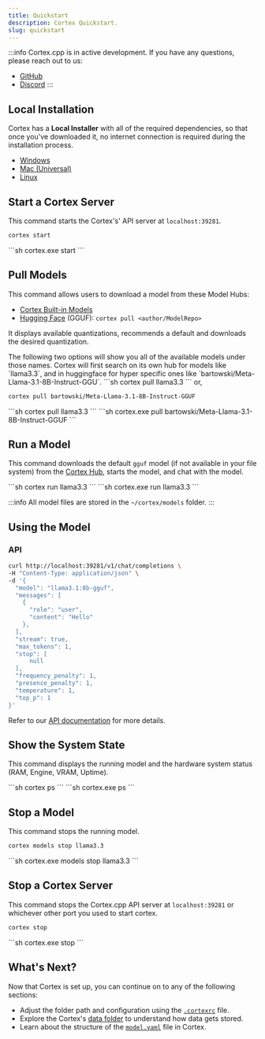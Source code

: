 ```yaml
---
title: Quickstart
description: Cortex Quickstart.
slug: quickstart
---
```




:::info
Cortex.cpp is in active development. If you have any questions, please reach out to us:
- [GitHub](https://github.com/janhq/cortex.cpp/issues/new/choose)
- [Discord](https://discord.com/invite/FTk2MvZwJH)
:::

## Local Installation

Cortex has a **Local Installer** with all of the required dependencies, so that once you've downloaded it, no internet connection is required during the installation process.
  - [Windows](https://app.cortexcpp.com/download/latest/windows-amd64-local)
  - [Mac (Universal)](https://app.cortexcpp.com/download/latest/mac-universal-local)
  - [Linux](https://app.cortexcpp.com/download/latest/linux-amd64-local)

## Start a Cortex Server

This command starts the Cortex's' API server at `localhost:39281`.
<Tabs>
  <TabItem value="MacOs/Linux" label="MacOs/Linux">
  ```sh
  cortex start
  ```
  </TabItem>
  <TabItem value="Windows" label="Windows">
  ```sh
  cortex.exe start
  ```
  </TabItem>
</Tabs>

## Pull Models

This command allows users to download a model from these Model Hubs:
- [Cortex Built-in Models](https://cortex.so/models)
- [Hugging Face](https://huggingface.co) (GGUF): `cortex pull <author/ModelRepo>`

It displays available quantizations, recommends a default and downloads the desired quantization. 

<Tabs>
  <TabItem value="MacOs/Linux" label="MacOs/Linux">
  The following two options will show you all of the available models under those names. Cortex will first search 
  on its own hub for models like `llama3.3`, and in huggingface for hyper specific ones like `bartowski/Meta-Llama-3.1-8B-Instruct-GGU`.
  ```sh
  cortex pull llama3.3
  ```
  or,

  ```sh
  cortex pull bartowski/Meta-Llama-3.1-8B-Instruct-GGUF
  ```
  </TabItem>
  <TabItem value="Windows" label="Windows">
  ```sh
  cortex pull llama3.3
  ```
  ```sh
  cortex.exe pull bartowski/Meta-Llama-3.1-8B-Instruct-GGUF
  ```
  </TabItem>
</Tabs>

## Run a Model

This command downloads the default `gguf` model (if not available in your file system) from the [Cortex Hub](https://huggingface.co/cortexso), 
starts the model, and chat with the model.

<Tabs>
  <TabItem value="MacOs/Linux" label="MacOs/Linux">
  ```sh
  cortex run llama3.3
  ```
  </TabItem>
  <TabItem value="Windows" label="Windows">
  ```sh
  cortex.exe run llama3.3
  ```
  </TabItem>
</Tabs>

:::info
All model files are stored in the `~/cortex/models` folder.
:::

## Using the Model

### API
```sh
curl http://localhost:39281/v1/chat/completions \
-H "Content-Type: application/json" \
-d '{
  "model": "llama3.1:8b-gguf",
  "messages": [
    {
      "role": "user",
      "content": "Hello"
    },
  ],
  "stream": true,
  "max_tokens": 1,
  "stop": [
      null
  ],
  "frequency_penalty": 1,
  "presence_penalty": 1,
  "temperature": 1,
  "top_p": 1
}'
```
Refer to our [API documentation](https://cortex.so/api-reference) for more details.

## Show the System State

This command displays the running model and the hardware system status (RAM, Engine, VRAM, Uptime).

<Tabs>
  <TabItem value="MacOs/Linux" label="MacOs/Linux">
  ```sh
  cortex ps
  ```
  </TabItem>
  <TabItem value="Windows" label="Windows">
  ```sh
  cortex.exe ps
  ```
  </TabItem>
</Tabs>

## Stop a Model

This command stops the running model.
<Tabs>
  <TabItem value="MacOs/Linux" label="MacOs/Linux">
  ```sh
  cortex models stop llama3.3
  ```
  </TabItem>
  <TabItem value="Windows" label="Windows">
  ```sh
  cortex.exe models stop llama3.3
  ```
  </TabItem>
</Tabs>

## Stop a Cortex Server

This command stops the Cortex.cpp API server at `localhost:39281` or whichever other port you used to start cortex.
<Tabs>
  <TabItem value="MacOs/Linux" label="MacOs/Linux">
  ```sh
  cortex stop
  ```
  </TabItem>
  <TabItem value="Windows" label="Windows">
  ```sh
  cortex.exe stop
  ```
  </TabItem>
</Tabs>

<!-- ## Run Different Model Variants
<Tabs>
  <TabItem value="MacOs/Linux" label="MacOs/Linux">
  ```sh
  # Run Mistral in ONNX format
  cortex run mistral:onnx

  # Run Mistral in TensorRT-LLM format
  cortex run mistral:tensorrt-llm
  ```
  </TabItem>
  <TabItem value="Windows" label="Windows">
  ```sh
  # Run Mistral in ONNX format
  cortex.exe run mistral:onnx

  # Run Mistral in TensorRT-LLM format
  cortex.exe run mistral:tensorrt-llm
  ```
  </TabItem>
</Tabs> -->

## What's Next?
Now that Cortex is set up, you can continue on to any of the following sections:

- Adjust the folder path and configuration using the [`.cortexrc`](/docs/architecture/cortexrc) file.
- Explore the Cortex's [data folder](/docs/architecture/data-folder) to understand how data gets stored.
- Learn about the structure of the [`model.yaml`](/docs/capabilities/models/model-yaml) file in Cortex.
